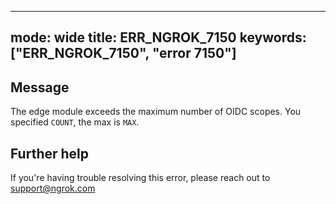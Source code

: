
---
mode: wide
title: ERR_NGROK_7150
keywords: ["ERR_NGROK_7150", "error 7150"]
---

## Message
The edge module exceeds the maximum number of OIDC scopes. You specified `COUNT`, the max is `MAX`.




## Further help
If you're having trouble resolving this error, please reach out to [support@ngrok.com](mailto:support@ngrok.com?subject=Help%20with%20ERR_NGROK_7150)

